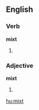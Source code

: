==English==

===Verb===
'''mixt'''

# {{archaic}} {{alternative spelling of|[[mixed]]}}

===Adjective===
'''mixt'''

# {{archaic}} {{alternative spelling of|[[mixed]]}}

[[hu:mixt]]